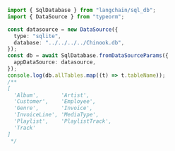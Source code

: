 ```typescript
import { SqlDatabase } from "langchain/sql_db";
import { DataSource } from "typeorm";

const datasource = new DataSource({
  type: "sqlite",
  database: "../../../../Chinook.db",
});
const db = await SqlDatabase.fromDataSourceParams({
  appDataSource: datasource,
});
console.log(db.allTables.map((t) => t.tableName));
/**
[
  'Album',       'Artist',
  'Customer',    'Employee',
  'Genre',       'Invoice',
  'InvoiceLine', 'MediaType',
  'Playlist',    'PlaylistTrack',
  'Track'
]
 */
```